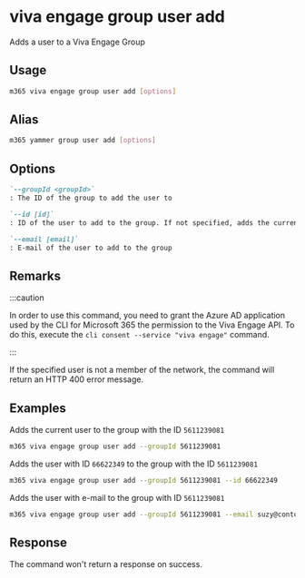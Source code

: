 
# viva engage group user add

Adds a user to a Viva Engage Group

## Usage

```sh
m365 viva engage group user add [options]
```

## Alias

```sh
m365 yammer group user add [options]
```

## Options

```md definition-list
`--groupId <groupId>`
: The ID of the group to add the user to

`--id [id]`
: ID of the user to add to the group. If not specified, adds the current user

`--email [email]`
: E-mail of the user to add to the group
```

<Global />

## Remarks

:::caution

In order to use this command, you need to grant the Azure AD application used by the CLI for Microsoft 365 the permission to the Viva Engage API. To do this, execute the `cli consent --service "viva engage"` command.

:::

If the specified user is not a member of the network, the command will return an HTTP 400 error message.

## Examples

Adds the current user to the group with the ID `5611239081`

```sh
m365 viva engage group user add --groupId 5611239081
```

Adds the user with ID `66622349` to the group with the ID `5611239081`

```sh
m365 viva engage group user add --groupId 5611239081 --id 66622349
```

Adds the user with e-mail to the group with ID `5611239081`

```sh
m365 viva engage group user add --groupId 5611239081 --email suzy@contoso.com
```

## Response

The command won't return a response on success.
